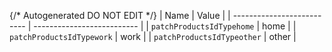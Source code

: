 {/* Autogenerated DO NOT EDIT  */}
| Name                       | Value                      |
| -------------------------- | -------------------------- |
| `patchProductsIdTypehome`  | home                       |
| `patchProductsIdTypework`  | work                       |
| `patchProductsIdTypeother` | other                      |